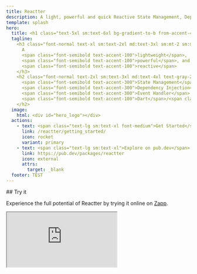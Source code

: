 ```yaml
---
title: Reactter
description: A light, powerful and quick Reactive State Management, Dependency Injection and Event Handler for Dart/Flutter.
template: splash
hero:
  title: <h1 class="text-5xl sm:text-6xl bg-gradient-to-b from-accent-400 to-accent-300 md:bg-gradient-to-l md:from-accent-300 md:to-accent-400 bg-clip-text text-transparent">Reactter</h1>
  tagline:
    <h3 class="font-normal text-xl sm:text-2xl md:text-3xl sm:mt-2 sm:mb-1 text-gray-200">
      A
      <span class="font-semibold text-accent-100">lightweight</span>,
      <span class="font-semibold text-accent-100">powerful</span>, and
      <span class="font-semibold text-accent-100">reactive</span>
    </h3>
    <h2 class="font-normal text-2xl sm:text-3xl md:text-4xl text-gray-200">
      <span class="font-semibold text-accent-300">State Management</span>,
      <span class="font-semibold text-accent-300">Dependency Injection</span> and
      <span class="font-semibold text-accent-300">Event Handler</span> package for
      <span class="font-semibold text-accent-100">Dart</span>/<span class="font-semibold text-accent-100">Flutter</span>.
    </h2>
  image:
    html: <div id="hero_logo"></div>
  actions:
    - text: <span class="text-lg sm:text-xl font-medium">Get Started</span>
      link: /reactter/getting_started/
      icon: rocket
      variant: primary
    - text: <span class="text-lg sm:text-xl">Explore on pub.dev</span>
      link: https://pub.dev/packages/reactter
      icon: external
      attrs:
        target: _blank
  footer: TEST
---
```



<div class="flex flex-col items-start justify-start">
  ## Try it
  <p class="text-lg sm:text-xl">Experience the full potential of Reactter by trying it online on <a href="https://zapp.run/pub/flutter_reactter" target="_blank">Zapp</a>.</p>
  <iframe
    class="!hidden sm:!block rounded-2xl w-full !h-[600px] border shadow-2xl border-accent-700/[0.5] shadow-accent-700/[.5] bg-accent-950/[.5] hover:boder-accent-700 hover:shadow-accent-700 hover:bg-accent-950 ease-in-out duration-300"
    src="https://zapp.run/edit/zn9806bin990?theme=dark&lazy=false&file=lib/examples/1_counter/counter_page.dart"
  />
  <iframe
    class="!block sm:!hidden rounded-2xl w-full !h-[600px] border shadow-2xl border-accent-700/[0.5] shadow-accent-700/[.5] bg-accent-950/[.5] hover:boder-accent-700 hover:shadow-accent-700 hover:bg-accent-950 ease-in-out duration-300"
    src="https://zapp.run/edit/zn9806bin990?theme=dark&lazy=true&file=lib/examples/1_counter/counter_page.dart"
  />
</div>

## Features
<div>
  <CardGrid stagger>
    <Card title="Fine-grained reactivity" icon="mdi:creation">
      React to changes at the finest level of granularity, providing precise
      control and responsiveness in your app.
      Learn more about [Rendering control](/reactter/core_concepts/rendering_control).
    </Card>
    <Card title="Lightweight" icon="mdi:telegram">
      Reactter boasts a minimal footprint, ensuring efficient performance without
      relying on any external dependencies.
    </Card>
    <Card title="Highly reusable" icon="mdi:json">
      Share states and logic across your app via [Dependency
      Injection](/reactter/core_concepts/dependency_injection) and [Custom Hooks](/reactter/core_concepts/hooks/#custom-hook).
    </Card>
    <Card title="Easy to use" icon="mdi:star">
      Just a few lines of code to get started. Without code generation or complex
      configurations.
    </Card>
    <Card title="100% Dart" icon="dart">
      Supports Dart server, Dart JS (HTML), Flutter (Web, Mobile and Desktop),
      etc. Reactter can be used in any Dart project! Compatible with latest
      Dart/Flutter versions.
    </Card>
    <Card title="Fully testable" icon="mdi:code-tags-check">
      Test your states and logic easily. Reactter is 100% test coverage.
      <div class="flex">
        [![Codecov](https://img.shields.io/codecov/c/github/2devs-team/reactter?logo=codecov)](https://app.codecov.io/gh/2devs-team/reactter)
      </div>
    </Card>
    <Card title="No Boilerplate" icon="mdi:code-tags">
      Reduce code significantly and simplify your app.
    </Card>
  </CardGrid>

  And much more to explore [here](/reactter/overview/#features).
</div>